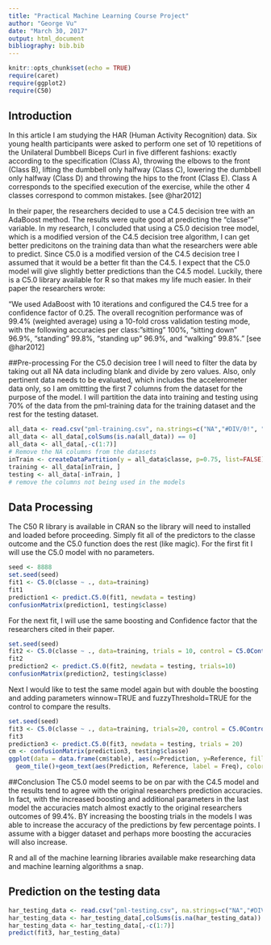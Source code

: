 ---
title: "Practical Machine Learning Course Project"
author: "George Vu"
date: "March 30, 2017"
output: html_document
bibliography: bib.bib
---

```{r setup, include=FALSE}
knitr::opts_chunk$set(echo = TRUE)
require(caret)
require(ggplot2)
require(C50)
```
## Introduction
In this article I am studying the HAR (Human Activity Recognition) data.  Six young health participants were asked to perform one set of 10 repetitions of the Unilateral Dumbbell Biceps Curl in five different fashions: exactly according to the specification (Class A), throwing the elbows to the front (Class B), lifting the dumbbell only halfway (Class C), lowering the dumbbell only halfway (Class D) and throwing the hips to the front (Class E).  Class A corresponds to the specified execution of the exercise, while the other 4 classes correspond to common mistakes. [see @har2012]

In their paper, the researchers decided to use a C4.5 decision tree with an AdaBoost method. The results were quite good at predicting the "classe"" variable.  In my research, I concluded that using a C5.0 decision tree model, which is a modified version of the C4.5 decision tree algorithm, I can get better predicitons on the training data than what the researchers were able to predict.  Since C5.0 is a modified version of the C4.5 decision tree I assumed that it would be a better fit than the C4.5.  I expect that the C5.0 model will give slightly better predictions than the C4.5 model. Luckily, there is a C5.0 library available for R so that makes my life much easier.  In their paper the researchers wrote:

"We used AdaBoost with 10 iterations and configured the C4.5 tree for a confidence
factor of 0.25. The overall recognition performance was of 99.4% (weighted average)
using a 10-fold cross validation testing mode, with the following accuracies per class:
"sitting" 100%, "sitting down" 96.9%, "standing" 99.8%, "standing up" 96.9%, and
"walking" 99.8%." [see @har2012]


##Pre-processing
For the C5.0 decision tree I will need to filter the data by taking out all NA data including blank and divide by zero values.  Also, only pertinent data needs to be evaluated, which includes the accelerometer data only, so I am omittting the first 7 columns from the dataset for the purpose of the model. I will partition the data into training and testing using 70% of the data from the pml-training data for the training dataset and the rest for the testing dataset. 

```{r}
all_data <- read.csv("pml-training.csv", na.strings=c("NA","#DIV/0!", ""))
all_data <- all_data[,colSums(is.na(all_data)) == 0]
all_data <- all_data[,-c(1:7)]
# Remove the NA columns from the datasets
inTrain <- createDataPartition(y = all_data$classe, p=0.75, list=FALSE)
training <- all_data[inTrain, ]
testing <- all_data[-inTrain, ]
# remove the columns not being used in the models
```

## Data Processing
The C50 R library is available in CRAN so the library will need to installed and loaded before proceeding.  Simply fit  all of the predictors to the classe outcome and the C5.0 function does the rest (like magic).  For the first fit I will use the C5.0 model with no parameters.   

``` {r}
seed <- 8888
set.seed(seed)
fit1 <- C5.0(classe ~ ., data=training)
fit1
prediction1 <- predict.C5.0(fit1, newdata = testing)
confusionMatrix(prediction1, testing$classe)
```

For the next fit, I will use the same boosting and Confidence factor that the researchers cited in their paper.

``` {r}
set.seed(seed)
fit2 <- C5.0(classe ~ ., data=training, trials = 10, control = C5.0Control(CF = .25))
fit2
prediction2 <- predict.C5.0(fit2, newdata = testing, trials=10)
confusionMatrix(prediction2, testing$classe)
```

Next I would like to test the same model again but with double the boosting and adding parameters winnow=TRUE and fuzzyThreshold=TRUE for the control to compare the results.

``` {r}
set.seed(seed)
fit3 <- C5.0(classe ~ ., data=training, trials=20, control = C5.0Control(CF = .25))
fit3
prediction3 <- predict.C5.0(fit3, newdata = testing, trials = 20)
cm <- confusionMatrix(prediction3, testing$classe)
ggplot(data = data.frame(cm$table), aes(x=Prediction, y=Reference, fill=Freq)) + 
  geom_tile()+geom_text(aes(Prediction, Reference, label = Freq), color = "black", size = 6)
```


##Conclusion
The C5.0 model seems to be on par with the C4.5 model and the results tend to agree with the original researchers prediction accuracies.  In fact, with the increased boosting and additional parameters in the last model the accuracies match almost exactly to the original researchers outcomes of 99.4%.  BY increasing the boosting trials in the models I was able to increase the accuracy of the predictions by few percentage points.  I assume with a bigger dataset and perhaps more boosting the accuracies will also increase. 

R and all of the machine learning libraries available make researching data and machine learning algorithms a snap.  

## Prediction on the testing data
``` {r}
har_testing_data <- read.csv("pml-testing.csv", na.strings=c("NA","#DIV/0!", ""))
har_testing_data <- har_testing_data[,colSums(is.na(har_testing_data)) == 0]
har_testing_data <- har_testing_data[,-c(1:7)]
predict(fit3, har_testing_data)
```